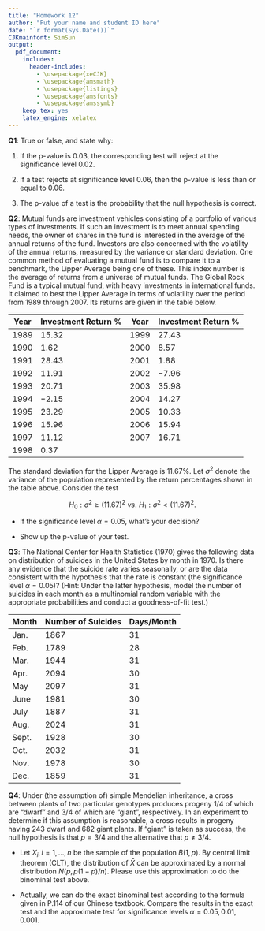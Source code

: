 ```yaml
---
title: "Homework 12"
author: "Put your name and student ID here"
date: "`r format(Sys.Date())`"
CJKmainfont: SimSun
output:
  pdf_document: 
    includes:
      header-includes:
        - \usepackage{xeCJK}
        - \usepackage{amsmath}
        - \usepackage{listings}
        - \usepackage{amsfonts}
        - \usepackage{amssymb}
    keep_tex: yes
    latex_engine: xelatex
---
```


**Q1**: True or false, and state why:

1. If the p-value is 0.03, the corresponding test will reject at the significance
level 0.02.

 

2. If a test rejects at significance level 0.06, then the p-value is less than or equal
to 0.06.


3. The p-value of a test is the probability that the null hypothesis is correct.





**Q2**: Mutual funds are investment vehicles consisting of a portfolio of various types
of investments. If such an investment is to meet annual spending needs, the
owner of shares in the fund is interested in the average of the annual returns of
the fund. Investors are also concerned with the volatility of the annual returns,
measured by the variance or standard deviation. One common method of evaluating
a mutual fund is to compare it to a benchmark, the Lipper Average being
one of these. This index number is the average of returns from a universe of
mutual funds.
The Global Rock Fund is a typical mutual fund, with heavy investments in
international funds. It claimed to best the Lipper Average in terms of volatility
over the period from 1989 through 2007. Its returns are given in the table below.


Year | Investment Return % | Year |  Investment Return %
 - | - | - | - |
1989  | 15.32 | 1999 | 27.43
1990  | 1.62  | 2000  | 8.57
1991  |  28.43 | 2001  | 1.88
1992  | 11.91  | 2002  | −7.96
1993  | 20.71  | 2003  | 35.98
1994  | −2.15  | 2004  | 14.27
1995  | 23.29  | 2005  | 10.33
1996  | 15.96  | 2006  | 15.94
1997  | 11.12  | 2007  | 16.71
1998  | 0.37 | |

The standard deviation for the Lipper Average is $11.67\%$. Let $\sigma^2$ denote the variance of the population represented by the return
percentages shown in the table above. Consider the test

$$H_0: \sigma^2\ge(11.67)^2\ vs.\ H_1:\sigma^2<(11.67)^2.$$
 

- If the significance level $\alpha=0.05$, what's your decision?

- Show up the p-value of your test.



**Q3**: The National Center for Health Statistics (1970) gives the following data on
distribution of suicides in the United States by month in 1970. Is there any
evidence that the suicide rate varies seasonally, or are the data consistent with
the hypothesis that the rate is constant (the significance level $\alpha=0.05$)? (Hint: Under the latter hypothesis, model
the number of suicides in each month as a multinomial random variable with the
appropriate probabilities and conduct a goodness-of-fit test.)

Month | Number of Suicides | Days/Month |
-|-|-|
Jan.  | 1867  | 31
Feb.  | 1789  | 28
Mar.  | 1944  | 31
Apr.  | 2094  | 30
May  | 2097  | 31
June  | 1981  | 30
July  | 1887  | 31
Aug.  | 2024  | 31
Sept.  | 1928  | 30
Oct.  | 2032  | 31
Nov.  | 1978  | 30
Dec.  | 1859  | 31

**Q4**: Under (the assumption of) simple Mendelian inheritance, a cross between plants of two particular genotypes produces progeny 1/4 of
which are "dwarf" and $3/4$ of which are "giant", respectively.
In an experiment to determine if this assumption is reasonable, a
cross results in progeny having 243 dwarf and 682 giant plants.
If "giant" is taken as success, the null hypothesis is that $p =3/4$ and the alternative that $p \neq 3/4$. 


- Let $X_i,i=1,\dots,n$ be the sample of the population $B(1,p)$. By central limit theorem (CLT), the distribution of $\bar X$ can be approximated by a normal distribution $N(p,p(1-p)/n)$. Please use this approximation to do the binominal test above.


- Actually, we can do the exact binominal test according to the formula given in P.114 of our Chinese textbook.  Compare the results in the exact test and the approximate test for significance  levels $\alpha=0.05,0.01,0.001$.

